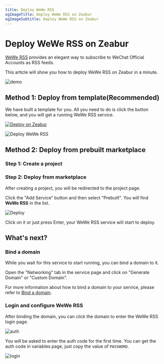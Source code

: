 ```yaml
---
title: Deploy WeWe RSS
ogImageTitle: Deploy WeWe RSS on Zeabur
ogImageSubtitle: Deploy WeWe RSS on Zeabur
---
```


# Deploy WeWe RSS on Zeabur

[WeWe RSS](https://github.com/cooderl/wewe-rss) provides an elegant way to subscribe to WeChat Official Accounts as RSS feeds.

This article will show you how to deploy WeWe RSS on Zeabur in a minute.

![demo](https://raw.githubusercontent.com/cooderl/wewe-rss/main/assets/preview1.png)

## Method 1: Deploy from template(Recommended)

We have built a template for you. All you need to do is click the button below, and you will get a running WeWe RSS service.

[![Deploy on Zeabur](https://zeabur.com/button.svg)](https://zeabur.com/templates/DI9BBD)

![Deploy WeWe RSS](/marketplace/wewe-rss/template.png)

## Method 2: Deploy from prebuilt marketplace

### Step 1: Create a project

<CreateProject />

### Step 2: Deploy from marketplace

After creating a project, you will be redirected to the project page.

Click the "Add Service" button and then select "Prebuilt". You will find **WeWe RSS** in the list.

![Deploy](/marketplace/wewe-rss/deploy.png)

Click on it or just press Enter, your WeWe RSS service will start to deploy.

## What's next?

### Bind a domain

While you wait for this service to start running, you can bind a domain to it.

Open the "Networking" tab in the service page and click on "Generate Domain" or "Custom Domain".

For more information about how to bind a domain to your service, please refer to [Bind a domain](../deploy/domain-binding).

### Login and configure WeWe RSS

After binding the domain, you can click the domain to enter the WeWe RSS login page.

![auth](/marketplace/wewe-rss/auth.png)

You will be asked to enter the auth code for the first time. You can get the auth code in variables page, just copy the value of `PASSWORD`.

![login](/marketplace/wewe-rss/copy.png)
